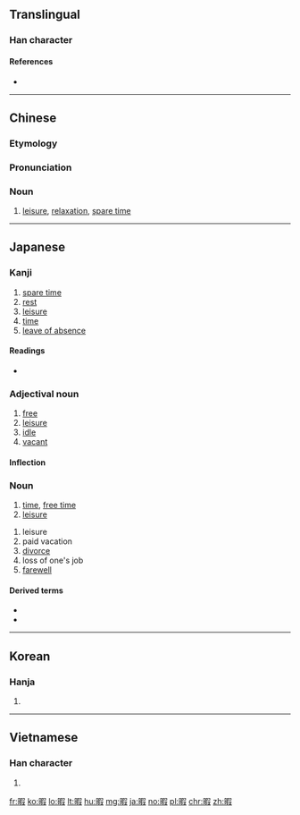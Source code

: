 ==Translingual==

===Han character===
{{Han char|rn=72|rad=日|as=09|sn=13|four=67047|canj=ARSE|ids=⿰日叚}}

====References====
* {{Han ref|kx=0497.360|dkj=14036|dj=0865.270|hdz=21527.020|uh=6687|ud=26247|bh=B776|bd=46966}}

----

==Chinese==
{{zh-forms}}

===Etymology===
{{rfe|zh|Any relation to 假?}}

===Pronunciation===
{{zh-pron
|m=xiá
|c=haa6
|mc=y
|oc=y
|ma=
|cat=n
}}

===Noun===
{{zh-noun}}

# [[leisure]], [[relaxation]], [[spare time]]

----

==Japanese==

===Kanji===
{{ja-kanji|grade=c|rs=日09}}

# [[spare time]]
# [[rest]]
# [[leisure]]
# [[time]]
# [[leave of absence]]

====Readings====
* {{ja-readings|goon=[[げ]] (ge)|kanon=[[か]] (ka)|kun=[[ひま]] (hima), [[いとま]] (itoma)}}

===Adjectival noun===
{{ja-adj|infl=na|ひま}}

# [[free]]
# [[leisure]]
# [[idle]]
# [[vacant]]

====Inflection====
{{ja-na|ひま}}

===Noun===
{{ja-noun|ひま}}

# [[time]], [[free time]]
# [[leisure]]

{{ja-noun|いとま}}

# leisure
# paid vacation
# [[divorce]]
# loss of one's job
# [[farewell]]

====Derived terms====
* {{ja-r|暇人|ひまじん}}
* {{ja-r|暇を唾す|ひま を つばす}}

----

==Korean==

===Hanja===
{{ko-hanja|hangeul=가|eumhun=|rv=ga|mr=ka|y=ka}}

# {{defn|lang=ko|sort=日09}}

----

==Vietnamese==

===Han character===
{{vi-hantu|[[hạ]], [[hả]], [[há]]|rs=日09}}

# {{defn|lang=vi|sort=日09}}

[[fr:暇]]
[[ko:暇]]
[[lo:暇]]
[[lt:暇]]
[[hu:暇]]
[[mg:暇]]
[[ja:暇]]
[[no:暇]]
[[pl:暇]]
[[chr:暇]]
[[zh:暇]]
